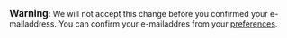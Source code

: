 <big>'''Warning'''</big>: We will not accept this change before you confirmed your e-mailaddress. You can confirm your e-mailaddres from your [[Special:Preferences|preferences]].
